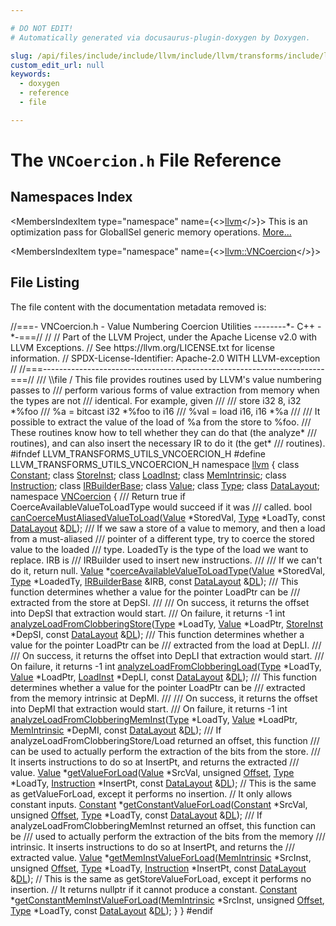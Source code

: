 ```yaml
---

# DO NOT EDIT!
# Automatically generated via docusaurus-plugin-doxygen by Doxygen.

slug: /api/files/include/include/llvm/include/llvm/transforms/include/llvm/transforms/utils/vncoercion-h
custom_edit_url: null
keywords:
  - doxygen
  - reference
  - file

---
```





# The `VNCoercion.h` File Reference

<DoxygenPage pluginConfig={pluginConfig}>



## Namespaces Index

<MembersIndex>

<MembersIndexItem
  type="namespace"
  name={<><a href="/docs/api/namespaces/llvm">llvm</a></>}>
This is an optimization pass for GlobalISel generic memory operations. <a href="/docs/api/namespaces/llvm/#details">More...</a>
</MembersIndexItem>

<MembersIndexItem
  type="namespace"
  name={<><a href="/docs/api/namespaces/llvm/vncoercion">llvm::VNCoercion</a></>}>
</MembersIndexItem>

</MembersIndex>


## File Listing

The file content with the documentation metadata removed is:

<ProgramListing>

<Link id="l00001" /><CodeLine lineNumber="1"><span class="doxyHighlightComment">//===- VNCoercion.h - Value Numbering Coercion Utilities --------&#42;- C++ -&#42;-===//</span></CodeLine>
<Link id="l00002" /><CodeLine lineNumber="2"><span class="doxyHighlightComment">//</span></CodeLine>
<Link id="l00003" /><CodeLine lineNumber="3"><span class="doxyHighlightComment">// Part of the LLVM Project, under the Apache License v2.0 with LLVM Exceptions.</span></CodeLine>
<Link id="l00004" /><CodeLine lineNumber="4"><span class="doxyHighlightComment">// See https://llvm.org/LICENSE.txt for license information.</span></CodeLine>
<Link id="l00005" /><CodeLine lineNumber="5"><span class="doxyHighlightComment">// SPDX-License-Identifier: Apache-2.0 WITH LLVM-exception</span></CodeLine>
<Link id="l00006" /><CodeLine lineNumber="6"><span class="doxyHighlightComment">//</span></CodeLine>
<Link id="l00007" /><CodeLine lineNumber="7"><span class="doxyHighlightComment">//===----------------------------------------------------------------------===//</span></CodeLine>
<Link id="l00008" /><CodeLine lineNumber="8"><span class="doxyHighlightComment">/// \\file / This file provides routines used by LLVM&#39;s value numbering passes to</span></CodeLine>
<Link id="l00009" /><CodeLine lineNumber="9"><span class="doxyHighlightComment">/// perform various forms of value extraction from memory when the types are not</span></CodeLine>
<Link id="l00010" /><CodeLine lineNumber="10"><span class="doxyHighlightComment">/// identical.  For example, given</span></CodeLine>
<Link id="l00011" /><CodeLine lineNumber="11"><span class="doxyHighlightComment">///</span></CodeLine>
<Link id="l00012" /><CodeLine lineNumber="12"><span class="doxyHighlightComment">/// store i32 8, i32 &#42;%foo</span></CodeLine>
<Link id="l00013" /><CodeLine lineNumber="13"><span class="doxyHighlightComment">/// %a = bitcast i32 &#42;%foo to i16</span></CodeLine>
<Link id="l00014" /><CodeLine lineNumber="14"><span class="doxyHighlightComment">/// %val = load i16, i16 &#42;%a</span></CodeLine>
<Link id="l00015" /><CodeLine lineNumber="15"><span class="doxyHighlightComment">///</span></CodeLine>
<Link id="l00016" /><CodeLine lineNumber="16"><span class="doxyHighlightComment">/// It possible to extract the value of the load of %a from the store to %foo.</span></CodeLine>
<Link id="l00017" /><CodeLine lineNumber="17"><span class="doxyHighlightComment">/// These routines know how to tell whether they can do that (the analyze&#42;</span></CodeLine>
<Link id="l00018" /><CodeLine lineNumber="18"><span class="doxyHighlightComment">/// routines), and can also insert the necessary IR to do it (the get&#42;</span></CodeLine>
<Link id="l00019" /><CodeLine lineNumber="19"><span class="doxyHighlightComment">/// routines).</span></CodeLine>
<Link id="l00020" /><CodeLine lineNumber="20"></CodeLine>
<Link id="l00021" /><CodeLine lineNumber="21"><span class="doxyHighlightPreprocessor">#ifndef LLVM&#95;TRANSFORMS&#95;UTILS&#95;VNCOERCION&#95;H</span></CodeLine>
<Link id="l00022" /><CodeLine lineNumber="22"><span class="doxyHighlightPreprocessor">#define LLVM&#95;TRANSFORMS&#95;UTILS&#95;VNCOERCION&#95;H</span></CodeLine>
<Link id="l00023" /><CodeLine lineNumber="23"></CodeLine>
<Link id="l00024" /><CodeLine lineNumber="24"><span class="doxyHighlightKeyword">namespace </span><span class="doxyHighlight"><a href="/docs/api/namespaces/llvm">llvm</a> &#123;</span></CodeLine>
<Link id="l00025" /><CodeLine lineNumber="25"><span class="doxyHighlightKeyword">class </span><span class="doxyHighlight"><a href="/docs/api/classes/llvm/constant">Constant</a>;</span></CodeLine>
<Link id="l00026" /><CodeLine lineNumber="26"><span class="doxyHighlightKeyword">class </span><span class="doxyHighlight"><a href="/docs/api/classes/llvm/storeinst">StoreInst</a>;</span></CodeLine>
<Link id="l00027" /><CodeLine lineNumber="27"><span class="doxyHighlightKeyword">class </span><span class="doxyHighlight"><a href="/docs/api/classes/llvm/loadinst">LoadInst</a>;</span></CodeLine>
<Link id="l00028" /><CodeLine lineNumber="28"><span class="doxyHighlightKeyword">class </span><span class="doxyHighlight"><a href="/docs/api/classes/llvm/memintrinsic">MemIntrinsic</a>;</span></CodeLine>
<Link id="l00029" /><CodeLine lineNumber="29"><span class="doxyHighlightKeyword">class </span><span class="doxyHighlight"><a href="/docs/api/classes/llvm/instruction">Instruction</a>;</span></CodeLine>
<Link id="l00030" /><CodeLine lineNumber="30"><span class="doxyHighlightKeyword">class </span><span class="doxyHighlight"><a href="/docs/api/classes/llvm/irbuilderbase">IRBuilderBase</a>;</span></CodeLine>
<Link id="l00031" /><CodeLine lineNumber="31"><span class="doxyHighlightKeyword">class </span><span class="doxyHighlight"><a href="/docs/api/classes/llvm/value">Value</a>;</span></CodeLine>
<Link id="l00032" /><CodeLine lineNumber="32"><span class="doxyHighlightKeyword">class </span><span class="doxyHighlight"><a href="/docs/api/classes/llvm/type">Type</a>;</span></CodeLine>
<Link id="l00033" /><CodeLine lineNumber="33"><span class="doxyHighlightKeyword">class </span><span class="doxyHighlight"><a href="/docs/api/classes/llvm/datalayout">DataLayout</a>;</span></CodeLine>
<Link id="l00034" /><CodeLine lineNumber="34" lineLink="/docs/api/namespaces/llvm/vncoercion"><span class="doxyHighlightKeyword">namespace </span><span class="doxyHighlight"><a href="/docs/api/namespaces/llvm/vncoercion">VNCoercion</a> &#123;</span></CodeLine>
<Link id="l00035" /><CodeLine lineNumber="35"><span class="doxyHighlightComment">/// Return true if CoerceAvailableValueToLoadType would succeed if it was</span></CodeLine>
<Link id="l00036" /><CodeLine lineNumber="36"><span class="doxyHighlightComment">/// called.</span></CodeLine>
<Link id="l00037" /><CodeLine lineNumber="37"><span class="doxyHighlightKeywordType">bool</span><span class="doxyHighlight"> <a href="/docs/api/namespaces/llvm/vncoercion/#af10eb6aece68a8127f273e6a2dc0fc79">canCoerceMustAliasedValueToLoad</a>(<a href="/docs/api/classes/llvm/value">Value</a> &#42;StoredVal, <a href="/docs/api/classes/llvm/type">Type</a> &#42;LoadTy,</span></CodeLine>
<Link id="l00038" /><CodeLine lineNumber="38"><span class="doxyHighlight">                                     </span><span class="doxyHighlightKeyword">const</span><span class="doxyHighlight"> <a href="/docs/api/classes/llvm/datalayout">DataLayout</a> &amp;<a href="/docs/api/files/lib/lib/target/lib/target/arm/armslshardening-cpp/#ad467c4ab9119043f9b7750ab986be61a">DL</a>);</span></CodeLine>
<Link id="l00039" /><CodeLine lineNumber="39"></CodeLine>
<Link id="l00040" /><CodeLine lineNumber="40"><span class="doxyHighlightComment">/// If we saw a store of a value to memory, and then a load from a must-aliased</span></CodeLine>
<Link id="l00041" /><CodeLine lineNumber="41"><span class="doxyHighlightComment">/// pointer of a different type, try to coerce the stored value to the loaded</span></CodeLine>
<Link id="l00042" /><CodeLine lineNumber="42"><span class="doxyHighlightComment">/// type.  LoadedTy is the type of the load we want to replace.  IRB is</span></CodeLine>
<Link id="l00043" /><CodeLine lineNumber="43"><span class="doxyHighlightComment">/// IRBuilder used to insert new instructions.</span></CodeLine>
<Link id="l00044" /><CodeLine lineNumber="44"><span class="doxyHighlightComment">///</span></CodeLine>
<Link id="l00045" /><CodeLine lineNumber="45"><span class="doxyHighlightComment">/// If we can&#39;t do it, return null.</span></CodeLine>
<Link id="l00046" /><CodeLine lineNumber="46"><span class="doxyHighlight"><a href="/docs/api/classes/llvm/value">Value</a> &#42;<a href="/docs/api/namespaces/llvm/vncoercion/#a351251756a2dcf559089f626d9241131">coerceAvailableValueToLoadType</a>(<a href="/docs/api/classes/llvm/value">Value</a> &#42;StoredVal, <a href="/docs/api/classes/llvm/type">Type</a> &#42;LoadedTy,</span></CodeLine>
<Link id="l00047" /><CodeLine lineNumber="47"><span class="doxyHighlight">                                      <a href="/docs/api/classes/llvm/irbuilderbase">IRBuilderBase</a> &amp;IRB, </span><span class="doxyHighlightKeyword">const</span><span class="doxyHighlight"> <a href="/docs/api/classes/llvm/datalayout">DataLayout</a> &amp;<a href="/docs/api/files/lib/lib/target/lib/target/arm/armslshardening-cpp/#ad467c4ab9119043f9b7750ab986be61a">DL</a>);</span></CodeLine>
<Link id="l00048" /><CodeLine lineNumber="48"></CodeLine>
<Link id="l00049" /><CodeLine lineNumber="49"><span class="doxyHighlightComment">/// This function determines whether a value for the pointer LoadPtr can be</span></CodeLine>
<Link id="l00050" /><CodeLine lineNumber="50"><span class="doxyHighlightComment">/// extracted from the store at DepSI.</span></CodeLine>
<Link id="l00051" /><CodeLine lineNumber="51"><span class="doxyHighlightComment">///</span></CodeLine>
<Link id="l00052" /><CodeLine lineNumber="52"><span class="doxyHighlightComment">/// On success, it returns the offset into DepSI that extraction would start.</span></CodeLine>
<Link id="l00053" /><CodeLine lineNumber="53"><span class="doxyHighlightComment">/// On failure, it returns -1</span></CodeLine>
<Link id="l00054" /><CodeLine lineNumber="54"><span class="doxyHighlightKeywordType">int</span><span class="doxyHighlight"> <a href="/docs/api/namespaces/llvm/vncoercion/#a54e6f143ee9c14b9498e4f43b97c2525">analyzeLoadFromClobberingStore</a>(<a href="/docs/api/classes/llvm/type">Type</a> &#42;LoadTy, <a href="/docs/api/classes/llvm/value">Value</a> &#42;LoadPtr,</span></CodeLine>
<Link id="l00055" /><CodeLine lineNumber="55"><span class="doxyHighlight">                                   <a href="/docs/api/classes/llvm/storeinst">StoreInst</a> &#42;DepSI, </span><span class="doxyHighlightKeyword">const</span><span class="doxyHighlight"> <a href="/docs/api/classes/llvm/datalayout">DataLayout</a> &amp;<a href="/docs/api/files/lib/lib/target/lib/target/arm/armslshardening-cpp/#ad467c4ab9119043f9b7750ab986be61a">DL</a>);</span></CodeLine>
<Link id="l00056" /><CodeLine lineNumber="56"></CodeLine>
<Link id="l00057" /><CodeLine lineNumber="57"><span class="doxyHighlightComment">/// This function determines whether a value for the pointer LoadPtr can be</span></CodeLine>
<Link id="l00058" /><CodeLine lineNumber="58"><span class="doxyHighlightComment">/// extracted from the load at DepLI.</span></CodeLine>
<Link id="l00059" /><CodeLine lineNumber="59"><span class="doxyHighlightComment">///</span></CodeLine>
<Link id="l00060" /><CodeLine lineNumber="60"><span class="doxyHighlightComment">/// On success, it returns the offset into DepLI that extraction would start.</span></CodeLine>
<Link id="l00061" /><CodeLine lineNumber="61"><span class="doxyHighlightComment">/// On failure, it returns -1</span></CodeLine>
<Link id="l00062" /><CodeLine lineNumber="62"><span class="doxyHighlightKeywordType">int</span><span class="doxyHighlight"> <a href="/docs/api/namespaces/llvm/vncoercion/#a9534d3bff0727cc904e6bbc1064d2e2f">analyzeLoadFromClobberingLoad</a>(<a href="/docs/api/classes/llvm/type">Type</a> &#42;LoadTy, <a href="/docs/api/classes/llvm/value">Value</a> &#42;LoadPtr, <a href="/docs/api/classes/llvm/loadinst">LoadInst</a> &#42;DepLI,</span></CodeLine>
<Link id="l00063" /><CodeLine lineNumber="63"><span class="doxyHighlight">                                  </span><span class="doxyHighlightKeyword">const</span><span class="doxyHighlight"> <a href="/docs/api/classes/llvm/datalayout">DataLayout</a> &amp;<a href="/docs/api/files/lib/lib/target/lib/target/arm/armslshardening-cpp/#ad467c4ab9119043f9b7750ab986be61a">DL</a>);</span></CodeLine>
<Link id="l00064" /><CodeLine lineNumber="64"></CodeLine>
<Link id="l00065" /><CodeLine lineNumber="65"><span class="doxyHighlightComment">/// This function determines whether a value for the pointer LoadPtr can be</span></CodeLine>
<Link id="l00066" /><CodeLine lineNumber="66"><span class="doxyHighlightComment">/// extracted from the memory intrinsic at DepMI.</span></CodeLine>
<Link id="l00067" /><CodeLine lineNumber="67"><span class="doxyHighlightComment">///</span></CodeLine>
<Link id="l00068" /><CodeLine lineNumber="68"><span class="doxyHighlightComment">/// On success, it returns the offset into DepMI that extraction would start.</span></CodeLine>
<Link id="l00069" /><CodeLine lineNumber="69"><span class="doxyHighlightComment">/// On failure, it returns -1</span></CodeLine>
<Link id="l00070" /><CodeLine lineNumber="70"><span class="doxyHighlightKeywordType">int</span><span class="doxyHighlight"> <a href="/docs/api/namespaces/llvm/vncoercion/#ab7c3af18d8706c2d91fd7e2f88424336">analyzeLoadFromClobberingMemInst</a>(<a href="/docs/api/classes/llvm/type">Type</a> &#42;LoadTy, <a href="/docs/api/classes/llvm/value">Value</a> &#42;LoadPtr,</span></CodeLine>
<Link id="l00071" /><CodeLine lineNumber="71"><span class="doxyHighlight">                                     <a href="/docs/api/classes/llvm/memintrinsic">MemIntrinsic</a> &#42;DepMI, </span><span class="doxyHighlightKeyword">const</span><span class="doxyHighlight"> <a href="/docs/api/classes/llvm/datalayout">DataLayout</a> &amp;<a href="/docs/api/files/lib/lib/target/lib/target/arm/armslshardening-cpp/#ad467c4ab9119043f9b7750ab986be61a">DL</a>);</span></CodeLine>
<Link id="l00072" /><CodeLine lineNumber="72"></CodeLine>
<Link id="l00073" /><CodeLine lineNumber="73"><span class="doxyHighlightComment">/// If analyzeLoadFromClobberingStore/Load returned an offset, this function</span></CodeLine>
<Link id="l00074" /><CodeLine lineNumber="74"><span class="doxyHighlightComment">/// can be used to actually perform the extraction of the bits from the store.</span></CodeLine>
<Link id="l00075" /><CodeLine lineNumber="75"><span class="doxyHighlightComment">/// It inserts instructions to do so at InsertPt, and returns the extracted</span></CodeLine>
<Link id="l00076" /><CodeLine lineNumber="76"><span class="doxyHighlightComment">/// value.</span></CodeLine>
<Link id="l00077" /><CodeLine lineNumber="77"><span class="doxyHighlight"><a href="/docs/api/classes/llvm/value">Value</a> &#42;<a href="/docs/api/namespaces/llvm/vncoercion/#a0786ad18996fdeb6bb0e33c3bfa4ce82">getValueForLoad</a>(<a href="/docs/api/classes/llvm/value">Value</a> &#42;SrcVal, </span><span class="doxyHighlightKeywordType">unsigned</span><span class="doxyHighlight"> <a href="/docs/api/namespaces/llvm/#a05f5b9a11bdcc5feba62899f95dcf878a3134224cba2545bc57954d3b072aebb4">Offset</a>, <a href="/docs/api/classes/llvm/type">Type</a> &#42;LoadTy,</span></CodeLine>
<Link id="l00078" /><CodeLine lineNumber="78"><span class="doxyHighlight">                            <a href="/docs/api/classes/llvm/instruction">Instruction</a> &#42;InsertPt, </span><span class="doxyHighlightKeyword">const</span><span class="doxyHighlight"> <a href="/docs/api/classes/llvm/datalayout">DataLayout</a> &amp;<a href="/docs/api/files/lib/lib/target/lib/target/arm/armslshardening-cpp/#ad467c4ab9119043f9b7750ab986be61a">DL</a>);</span></CodeLine>
<Link id="l00079" /><CodeLine lineNumber="79"><span class="doxyHighlightComment">// This is the same as getValueForLoad, except it performs no insertion.</span></CodeLine>
<Link id="l00080" /><CodeLine lineNumber="80"><span class="doxyHighlightComment">// It only allows constant inputs.</span></CodeLine>
<Link id="l00081" /><CodeLine lineNumber="81"><span class="doxyHighlight"><a href="/docs/api/classes/llvm/constant">Constant</a> &#42;<a href="/docs/api/namespaces/llvm/vncoercion/#a79e8ff1687364a4f9ac11f6dc1c4ce2d">getConstantValueForLoad</a>(<a href="/docs/api/classes/llvm/constant">Constant</a> &#42;SrcVal, </span><span class="doxyHighlightKeywordType">unsigned</span><span class="doxyHighlight"> <a href="/docs/api/namespaces/llvm/#a05f5b9a11bdcc5feba62899f95dcf878a3134224cba2545bc57954d3b072aebb4">Offset</a>,</span></CodeLine>
<Link id="l00082" /><CodeLine lineNumber="82"><span class="doxyHighlight">                                  <a href="/docs/api/classes/llvm/type">Type</a> &#42;LoadTy, </span><span class="doxyHighlightKeyword">const</span><span class="doxyHighlight"> <a href="/docs/api/classes/llvm/datalayout">DataLayout</a> &amp;<a href="/docs/api/files/lib/lib/target/lib/target/arm/armslshardening-cpp/#ad467c4ab9119043f9b7750ab986be61a">DL</a>);</span></CodeLine>
<Link id="l00083" /><CodeLine lineNumber="83"></CodeLine>
<Link id="l00084" /><CodeLine lineNumber="84"><span class="doxyHighlightComment">/// If analyzeLoadFromClobberingMemInst returned an offset, this function can be</span></CodeLine>
<Link id="l00085" /><CodeLine lineNumber="85"><span class="doxyHighlightComment">/// used to actually perform the extraction of the bits from the memory</span></CodeLine>
<Link id="l00086" /><CodeLine lineNumber="86"><span class="doxyHighlightComment">/// intrinsic.  It inserts instructions to do so at InsertPt, and returns the</span></CodeLine>
<Link id="l00087" /><CodeLine lineNumber="87"><span class="doxyHighlightComment">/// extracted value.</span></CodeLine>
<Link id="l00088" /><CodeLine lineNumber="88"><span class="doxyHighlight"><a href="/docs/api/classes/llvm/value">Value</a> &#42;<a href="/docs/api/namespaces/llvm/vncoercion/#a6b72d403292d9dddd1ef1ce3e8bc394c">getMemInstValueForLoad</a>(<a href="/docs/api/classes/llvm/memintrinsic">MemIntrinsic</a> &#42;SrcInst, </span><span class="doxyHighlightKeywordType">unsigned</span><span class="doxyHighlight"> <a href="/docs/api/namespaces/llvm/#a05f5b9a11bdcc5feba62899f95dcf878a3134224cba2545bc57954d3b072aebb4">Offset</a>,</span></CodeLine>
<Link id="l00089" /><CodeLine lineNumber="89"><span class="doxyHighlight">                              <a href="/docs/api/classes/llvm/type">Type</a> &#42;LoadTy, <a href="/docs/api/classes/llvm/instruction">Instruction</a> &#42;InsertPt,</span></CodeLine>
<Link id="l00090" /><CodeLine lineNumber="90"><span class="doxyHighlight">                              </span><span class="doxyHighlightKeyword">const</span><span class="doxyHighlight"> <a href="/docs/api/classes/llvm/datalayout">DataLayout</a> &amp;<a href="/docs/api/files/lib/lib/target/lib/target/arm/armslshardening-cpp/#ad467c4ab9119043f9b7750ab986be61a">DL</a>);</span></CodeLine>
<Link id="l00091" /><CodeLine lineNumber="91"><span class="doxyHighlightComment">// This is the same as getStoreValueForLoad, except it performs no insertion.</span></CodeLine>
<Link id="l00092" /><CodeLine lineNumber="92"><span class="doxyHighlightComment">// It returns nullptr if it cannot produce a constant.</span></CodeLine>
<Link id="l00093" /><CodeLine lineNumber="93"><span class="doxyHighlight"><a href="/docs/api/classes/llvm/constant">Constant</a> &#42;<a href="/docs/api/namespaces/llvm/vncoercion/#aa4b66161f15587adee19725b89fec713">getConstantMemInstValueForLoad</a>(<a href="/docs/api/classes/llvm/memintrinsic">MemIntrinsic</a> &#42;SrcInst, </span><span class="doxyHighlightKeywordType">unsigned</span><span class="doxyHighlight"> <a href="/docs/api/namespaces/llvm/#a05f5b9a11bdcc5feba62899f95dcf878a3134224cba2545bc57954d3b072aebb4">Offset</a>,</span></CodeLine>
<Link id="l00094" /><CodeLine lineNumber="94"><span class="doxyHighlight">                                         <a href="/docs/api/classes/llvm/type">Type</a> &#42;LoadTy, </span><span class="doxyHighlightKeyword">const</span><span class="doxyHighlight"> <a href="/docs/api/classes/llvm/datalayout">DataLayout</a> &amp;<a href="/docs/api/files/lib/lib/target/lib/target/arm/armslshardening-cpp/#ad467c4ab9119043f9b7750ab986be61a">DL</a>);</span></CodeLine>
<Link id="l00095" /><CodeLine lineNumber="95"><span class="doxyHighlight">&#125;</span></CodeLine>
<Link id="l00096" /><CodeLine lineNumber="96"><span class="doxyHighlight">&#125;</span></CodeLine>
<Link id="l00097" /><CodeLine lineNumber="97"><span class="doxyHighlightPreprocessor">#endif</span></CodeLine>

</ProgramListing>


</DoxygenPage>
